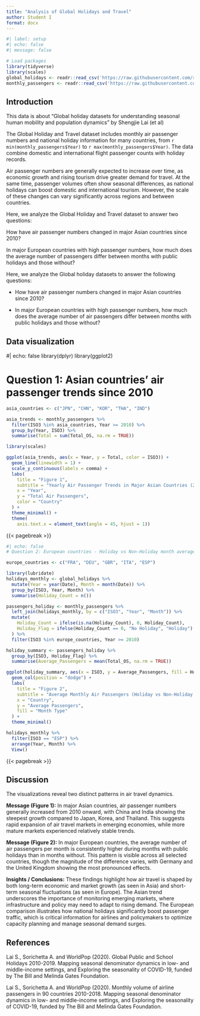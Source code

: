 ```yaml
---
title: "Analysis of Global Holidays and Travel"
author: Student I
format: docx
---
```


```r
#| label: setup
#| echo: false
#| message: false

# Load packages
library(tidyverse)
library(scales)
global_holidays <- readr::read_csv('https://raw.githubusercontent.com/rfordatascience/tidytuesday/main/data/2024/2024-12-24/global_holidays.csv')
monthly_passengers <- readr::read_csv('https://raw.githubusercontent.com/rfordatascience/tidytuesday/main/data/2024/2024-12-24/monthly_passengers.csv')
```

## Introduction

This data is about "Global holiday datasets for understanding seasonal human mobility and population dynamics" by Shengjie Lai (et al)

The Global Holiday and Travel dataset includes monthly air passenger numbers and national holiday information for many countries, from `r min(monthly_passengers$Year)` to `r max(monthly_passengers$Year)`. The data combine domestic and international flight passenger counts with holiday records.

Air passenger numbers are generally expected to increase over time, as economic growth and rising tourism drive greater demand for travel. At the same time, passenger volumes often show seasonal differences, as national holidays can boost domestic and international tourism. However, the scale of these changes can vary significantly across regions and between countries.

Here, we analyze the Global Holiday and Travel dataset to answer two questions:

How have air passenger numbers changed in major Asian countries since 2010?

In major European countries with high passenger numbers, how much does the average number of passengers differ between months with public holidays and those without?

Here, we analyze the Global holiday datasets to answer the following questions:

- How have air passenger numbers changed in major Asian countries since 2010?

- In major European countries with high passenger numbers, how much does the average number of air passengers differ between months with public holidays and those without?

## Data visualization

#| echo: false
library(dplyr)
library(ggplot2)


# Question 1: Asian countries' air passenger trends since 2010

```r
asia_countries <- c("JPN", "CHN", "KOR", "THA", "IND")

asia_trends <- monthly_passengers %>%
  filter(ISO3 %in% asia_countries, Year >= 2010) %>%
  group_by(Year, ISO3) %>%
  summarise(Total = sum(Total_OS, na.rm = TRUE))

library(scales)  

ggplot(asia_trends, aes(x = Year, y = Total, color = ISO3)) +
  geom_line(linewidth = 1) +  
  scale_y_continuous(labels = comma) +  
  labs(
    title = "Figure 1",
    subtitle = "Yearly Air Passenger Trends in Major Asian Countries (2010–present)",
    x = "Year",
    y = "Total Air Passengers",
    color = "Country"
  ) +
  theme_minimal() +
  theme(
    axis.text.x = element_text(angle = 45, hjust = 1))


```
{{< pagebreak >}}

```r

#| echo: false
# Question 2: European countries - Holiday vs Non-Holiday month averages

europe_countries <- c("FRA", "DEU", "GBR", "ITA", "ESP") 

library(lubridate)
holidays_monthly <- global_holidays %>%
  mutate(Year = year(Date), Month = month(Date)) %>%
  group_by(ISO3, Year, Month) %>%
  summarise(Holiday_Count = n())

passengers_holiday <- monthly_passengers %>%
  left_join(holidays_monthly, by = c("ISO3", "Year", "Month")) %>%
  mutate(
    Holiday_Count = ifelse(is.na(Holiday_Count), 0, Holiday_Count),
    Holiday_Flag = ifelse(Holiday_Count == 0, "No Holiday", "Holiday")
  ) %>%
  filter(ISO3 %in% europe_countries, Year >= 2010)

holiday_summary <- passengers_holiday %>%
  group_by(ISO3, Holiday_Flag) %>%
  summarise(Average_Passengers = mean(Total_OS, na.rm = TRUE))

ggplot(holiday_summary, aes(x = ISO3, y = Average_Passengers, fill = Holiday_Flag)) +
  geom_col(position = "dodge") +
  labs(
    title = "Figure 2",
    subtitle = "Average Monthly Air Passengers (Holiday vs Non-Holiday Months, Europe)",
    x = "Country",
    y = "Average Passengers",
    fill = "Month Type"
  ) +
  theme_minimal()

holidays_monthly %>%
  filter(ISO3 == "ESP") %>%
  arrange(Year, Month) %>%
  View()

```


{{< pagebreak >}}


## Discussion
The visualizations reveal two distinct patterns in air travel dynamics.

**Message (Figure 1):**
In major Asian countries, air passenger numbers generally increased from 2010 onward, with China and India showing the steepest growth compared to Japan, Korea, and Thailand. This suggests rapid expansion of air travel markets in emerging economies, while more mature markets experienced relatively stable trends.

**Message (Figure 2):**
In major European countries, the average number of air passengers per month is consistently higher during months with public holidays than in months without. This pattern is visible across all selected countries, though the magnitude of the difference varies, with Germany and the United Kingdom showing the most pronounced effects.

**Insights / Conclusions:**
These findings highlight how air travel is shaped by both long-term economic and market growth (as seen in Asia) and short-term seasonal fluctuations (as seen in Europe). The Asian trend underscores the importance of monitoring emerging markets, where infrastructure and policy may need to adapt to rising demand. The European comparison illustrates how national holidays significantly boost passenger traffic, which is critical information for airlines and policymakers to optimize capacity planning and manage seasonal demand surges.


## References

Lai S., Sorichetta A. and WorldPop (2020). Global Public and School Holidays 2010-2019. Mapping seasonal denominator dynamics in low- and middle-income settings, and Exploring the seasonality of COVID-19, funded by The Bill and Melinda Gates Foundation.

Lai S., Sorichetta A. and WorldPop (2020). Monthly volume of airline passengers in 90 countries 2010-2018. Mapping seasonal denominator dynamics in low- and middle-income settings, and Exploring the seasonality of COVID-19, funded by The Bill and Melinda Gates Foundation.
